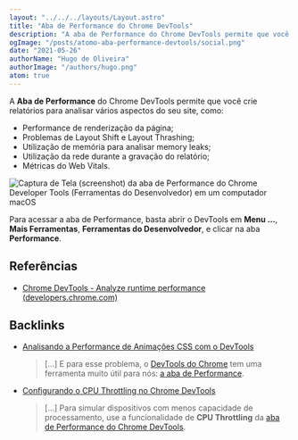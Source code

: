 ```yaml
---
layout: "../../../layouts/Layout.astro"
title: "Aba de Performance do Chrome DevTools"
description: "A aba de Performance do Chrome DevTools permite que você crie relatórios para analisar vários aspectos do seu site."
ogImage: "/posts/atomo-aba-performance-devtools/social.png"
date: "2021-05-26"
authorName: "Hugo de Oliveira"
authorImage: "/authors/hugo.png"
atom: true
---
```


A **Aba de Performance** do Chrome DevTools permite que você crie relatórios para analisar vários aspectos do seu site, como:

- Performance de renderização da página;
- Problemas de Layout Shift e Layout Thrashing;
- Utilização de memória para analisar memory leaks;
- Utilização da rede durante a gravação do relatório;
- Métricas do Web Vitals.

![Captura de Tela (screenshot) da aba de Performance do Chrome Developer Tools (Ferramentas do Desenvolvedor) em um computador macOS](/posts/atomo-aba-performance-devtools/performance-chrome-devtools.png)

Para acessar a aba de Performance, basta abrir o DevTools em **Menu ...**, **Mais Ferramentas**, **Ferramentas do Desenvolvedor**, e clicar na aba **Performance**.

## Referências

- [Chrome DevTools - Analyze runtime performance (developers.chrome.com)](https://developer.chrome.com/docs/devtools/evaluate-performance/)

## Backlinks

- [Analisando a Performance de Animações CSS com o DevTools](https://triangulo.dev/posts/analisando-performance-chrome-devtools)
  > [...] E para esse problema, o [DevTools do Chrome](https://triangulo.dev/posts/atomo-chrome-developer-tools) tem uma ferramenta muito útil para nós: [a aba de Performance](https://triangulo.dev/posts/atomo-aba-performance-devtools).
- [Configurando o CPU Throttling no Chrome DevTools](https://triangulo.dev/posts/atomo-cpu-throttling-chrome-devtools)
  > [...] Para simular dispositivos com menos capacidade de processamento, use a funcionalidade de **CPU Throttling** da [aba de Performance do Chrome DevTools](https://triangulo.dev/posts/atomo-aba-performance-devtools).
